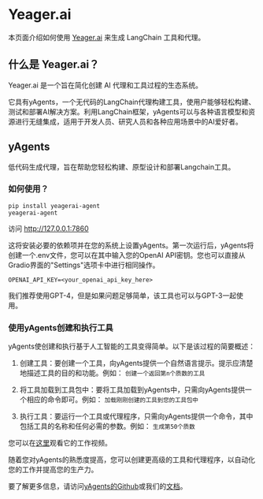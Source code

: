# Yeager.ai

本页面介绍如何使用 [Yeager.ai](https://yeager.ai) 来生成 LangChain 工具和代理。

## 什么是 Yeager.ai？
Yeager.ai 是一个旨在简化创建 AI 代理和工具过程的生态系统。 

它具有yAgents，一个无代码的LangChain代理构建工具，使用户能够轻松构建、测试和部署AI解决方案。利用LangChain框架，yAgents可以与各种语言模型和资源进行无缝集成，适用于开发人员、研究人员和各种应用场景中的AI爱好者。

## yAgents
低代码生成代理，旨在帮助您轻松构建、原型设计和部署Langchain工具。

### 如何使用？
```
pip install yeagerai-agent
yeagerai-agent
```
访问 http://127.0.0.1:7860

这将安装必要的依赖项并在您的系统上设置yAgents。第一次运行后，yAgents将创建一个.env文件，您可以在其中输入您的OpenAI API密钥。您也可以直接从Gradio界面的"Settings"选项卡中进行相同操作。

`OPENAI_API_KEY=<your_openai_api_key_here>`

我们推荐使用GPT-4，但是如果问题足够简单，该工具也可以与GPT-3一起使用。

### 使用yAgents创建和执行工具
yAgents使创建和执行基于人工智能的工具变得简单。以下是该过程的简要概述：
1. 创建工具：要创建一个工具，向yAgents提供一个自然语言提示。提示应清楚地描述工具的目的和功能。例如：
`创建一个返回第n个质数的工具`

2. 将工具加载到工具包中：要将工具加载到yAgents中，只需向yAgents提供一个相应的命令即可。例如：
`加载刚刚创建的工具到您的工具包中`

3. 执行工具：要运行一个工具或代理程序，只需向yAgents提供一个命令，其中包括工具的名称和任何必需的参数。例如：
`生成第50个质数`

您可以在[这里](https://www.youtube.com/watch?v=KA5hCM3RaWE)观看它的工作视频。

随着您对yAgents的熟悉度提高，您可以创建更高级的工具和代理程序，以自动化您的工作并提高您的生产力。

要了解更多信息，请访问[yAgents的Github](https://github.com/yeagerai/yeagerai-agent)或我们的[文档](https://yeagerai.gitbook.io/docs/general/welcome-to-yeager.ai)。 


